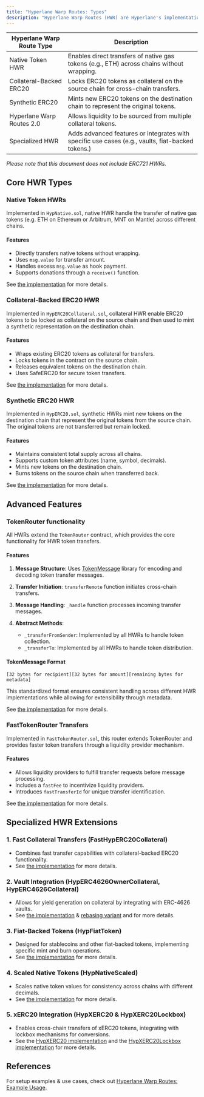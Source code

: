 ```yaml
---
title: "Hyperlane Warp Routes: Types"
description: "Hyperlane Warp Routes (HWR) are Hyperlane's implementation of token bridging, allowing for permissionless transfer of native, ERC20, and synthetic (newly deployed ERC20) assets across any chain via Hyperlane. This document provides details on all warp route types."
---
```


| **Hyperlane Warp Route Type** | **Description**                                                                                  |
| ----------------------------- | ------------------------------------------------------------------------------------------------ |
| Native Token HWR              | Enables direct transfers of native gas tokens (e.g., ETH) across chains without wrapping.        |
| Collateral-Backed ERC20       | Locks ERC20 tokens as collateral on the source chain for cross-chain transfers.                  |
| Synthetic ERC20               | Mints new ERC20 tokens on the destination chain to represent the original tokens.                |
| Hyperlane Warp Routes 2.0     | Allows liquidity to be sourced from multiple collateral tokens.                                  |
| Specialized HWR               | Adds advanced features or integrates with specific use cases (e.g., vaults, fiat-backed tokens.) |

_Please note that this document does not include ERC721 HWRs._

## Core HWR Types

### Native Token HWRs

Implemented in `HypNative.sol`, native HWR handle the transfer of native gas tokens (e.g. ETH on Ethereum or Arbitrum, MNT on Mantle) across different chains.

#### Features

- Directly transfers native tokens without wrapping.
- Uses `msg.value` for transfer amount.
- Handles excess `msg.value` as hook payment.
- Supports donations through a `receive()` function.

See [the implementation](https://github.com/hyperlane-xyz/hyperlane-monorepo/blob/main/solidity/contracts/token/HypNative.sol) for more details.

### Collateral-Backed ERC20 HWR

Implemented in `HypERC20Collateral.sol`, collateral HWR enable ERC20 tokens to be locked as collateral on the source chain and then used to mint a synthetic representation on the destination chain.

#### Features

- Wraps existing ERC20 tokens as collateral for transfers.
- Locks tokens in the contract on the source chain.
- Releases equivalent tokens on the destination chain.
- Uses SafeERC20 for secure token transfers.

See [the implementation](https://github.com/hyperlane-xyz/hyperlane-monorepo/blob/main/solidity/contracts/token/HypERC20Collateral.sol) for more details.

### Synthetic ERC20 HWR

Implemented in `HypERC20.sol`, synthetic HWRs mint new tokens on the destination chain that represent the original tokens from the source chain. The original tokens are not transferred but remain locked.

#### Features[​](#features-2 "Direct link to Features")

- Maintains consistent total supply across all chains.
- Supports custom token attributes (name, symbol, decimals).
- Mints new tokens on the destination chain.
- Burns tokens on the source chain when transferred back.

See [the implementation](https://github.com/hyperlane-xyz/hyperlane-monorepo/blob/main/solidity/contracts/token/HypERC20.sol) for more details.

## Advanced Features[​](#advanced-features "Direct link to Advanced Features")

### TokenRouter functionality

All HWRs extend the `TokenRouter` contract, which provides the core functionality for HWR token transfers.

#### Features

1. **Message Structure**: Uses [TokenMessage](https://github.com/hyperlane-xyz/hyperlane-monorepo/blob/main/solidity/contracts/token/libs/TokenMessage.sol) library for encoding and decoding token transfer messages.

2. **Transfer Initiation**: `transferRemote` function initiates cross-chain transfers.

3. **Message Handling**: `_handle` function processes incoming transfer messages.

4. **Abstract Methods**:

   - `_transferFromSender`: Implemented by all HWRs to handle token collection.
   - `_transferTo`: Implemented by all HWRs to handle token distribution.

#### TokenMessage Format

```
[32 bytes for recipient][32 bytes for amount][remaining bytes for metadata]
```

This standardized format ensures consistent handling across different HWR implementations while allowing for extensibility through metadata.

See [the implementation](https://github.com/hyperlane-xyz/hyperlane-monorepo/blob/main/solidity/contracts/token/libs/TokenRouter.sol) for more details.

### FastTokenRouter Transfers

Implemented in `FastTokenRouter.sol`, this router extends TokenRouter and provides faster token transfers through a liquidity provider mechanism.

#### Features

- Allows liquidity providers to fulfill transfer requests before message processing.
- Includes a `fastFee` to incentivize liquidity providers.
- Introduces `fastTransferId` for unique transfer identification.

See [the implementation](https://github.com/hyperlane-xyz/hyperlane-monorepo/blob/main/solidity/contracts/token/libs/FastTokenRouter.sol) for more details.

## Specialized HWR Extensions

### 1. Fast Collateral Transfers (FastHypERC20Collateral)

- Combines fast transfer capabilities with collateral-backed ERC20 functionality.
- See [the implementation](https://github.com/hyperlane-xyz/hyperlane-monorepo/blob/main/solidity/contracts/token/extensions/FastHypERC20Collateral.sol) for more details.

### 2. Vault Integration (HypERC4626OwnerCollateral, HypERC4626Collateral)

- Allows for yield generation on collateral by integrating with ERC-4626 vaults.
- See [the implementation](https://github.com/hyperlane-xyz/hyperlane-monorepo/blob/main/solidity/contracts/token/extensions/HypERC4626OwnerCollateral.sol) & [rebasing variant](https://github.com/hyperlane-xyz/hyperlane-monorepo/blob/main/solidity/contracts/token/extensions/HypERC4626Collateral.sol) and for more details.

### 3. Fiat-Backed Tokens (HypFiatToken)

- Designed for stablecoins and other fiat-backed tokens, implementing specific mint and burn operations.
- See [the implementation](https://github.com/hyperlane-xyz/hyperlane-monorepo/blob/main/solidity/contracts/token/extensions/HypFiatToken.sol) for more details.

### 4. Scaled Native Tokens (HypNativeScaled)

- Scales native token values for consistency across chains with different decimals.
- See [the implementation](https://github.com/hyperlane-xyz/hyperlane-monorepo/blob/main/solidity/contracts/token/extensions/HypNativeScaled.sol) for more details.

### 5. xERC20 Integration (HypXERC20 & HypXERC20Lockbox)

- Enables cross-chain transfers of xERC20 tokens, integrating with lockbox mechanisms for conversions.
- See the [HypXERC20 implementation](https://github.com/hyperlane-xyz/hyperlane-monorepo/blob/main/solidity/contracts/token/extensions/HypXERC20.sol) and the [HypXERC20Lockbox implementation](https://github.com/hyperlane-xyz/hyperlane-monorepo/blob/main/solidity/contracts/token/extensions/HypXERC20Lockbox.sol) for more details.

## References

For setup examples & use cases, check out [Hyperlane Warp Routes: Example Usage](/docs/protocol/warp-routes/warp-routes-example-usage).
